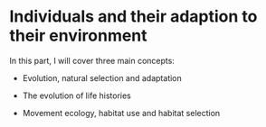 # Individuals and their adaption to their environment

In this part, I will cover three main concepts:

-   Evolution, natural selection and adaptation

-   The evolution of life histories

-   Movement ecology, habitat use and habitat selection
